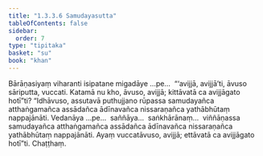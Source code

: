 ```yaml
---
title: "1.3.3.6 Samudayasutta"
tableOfContents: false
sidebar:
  order: 7
type: "tipitaka"
basket: "su"
book: "khan"
---
```



<DynamicBreadcrumb />

<Division number="131" book="khan">

<Paragraph number="737" book="khan">
Bārāṇasiyaṃ viharanti isipatane migadāye …pe…  “‘avijjā, avijjā’ti, āvuso sāriputta, vuccati. Katamā nu kho, āvuso, avijjā; kittāvatā ca avijjāgato hotī”ti?
</Paragraph>

<Paragraph number="738" book="khan">
“Idhāvuso, assutavā puthujjano rūpassa samudayañca atthaṅgamañca assādañca ādīnavañca nissaraṇañca yathābhūtaṃ nappajānāti. Vedanāya …pe…  saññāya…  saṅkhārānaṃ…  viññāṇassa samudayañca atthaṅgamañca assādañca ādīnavañca nissaraṇañca yathābhūtaṃ nappajānāti. Ayaṃ vuccatāvuso, avijjā; ettāvatā ca avijjāgato hotī”ti.

</Paragraph>
</Division>

<Paragraph number="739" type="center" book="khan">
Chaṭṭhaṃ.
</Paragraph>